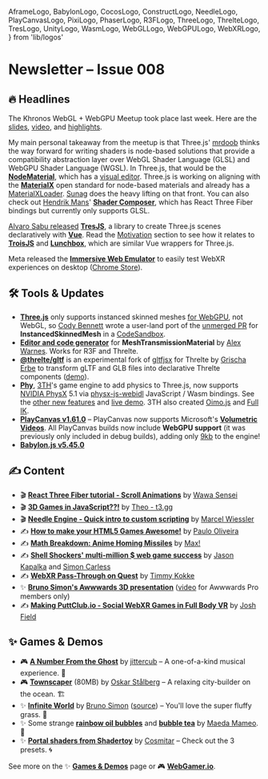   AframeLogo,
  BabylonLogo,
  CocosLogo,
  ConstructLogo,
  NeedleLogo,
  PlayCanvasLogo,
  PixiLogo,
  PhaserLogo,
  R3FLogo,
  ThreeLogo,
  ThrelteLogo,
  TresLogo,
  UnityLogo,
  WasmLogo,
  WebGLLogo,
  WebGPULogo,
  WebXRLogo,
} from 'lib/logos'

# Newsletter – Issue 008

<SubTitleDate value="2023-02-08" />

<NoBulletListStyles />
<NewsletterStyles />

## 🔥 Headlines

<WebGLLogo /> <WebGPULogo /> The Khronos WebGL + WebGPU Meetup took place last week. Here are the
[slides](https://khr.io/web202301), [video](https://www.youtube.com/watch?v=Jl06sOvMnvU), and
[highlights](https://omar-shehata.medium.com/webgl-webgpu-jan-2023-meetup-highlights-d29f9e0d0bdc).

My main personal takeaway from the meetup is that Three.js' [mrdoob](https://x.com/mrdoob) thinks the way forward for writing shaders is node-based solutions that provide a compatibility abstraction layer over WebGL Shader Language (GLSL) and WebGPU Shader Language (WGSL). In Three.js, that would be the [**NodeMaterial**](https://www.donmccurdy.com/2019/03/17/three-nodematerial-introduction/), which has a [visual editor](https://threejs.org/examples/webgl_nodes_playground.html). Three.js is working on aligning with the [**MaterialX**](https://materialx.org/) open standard for node-based materials and already has a [MaterialXLoader](https://threejs.org/examples/?q=materialx#webgl_nodes_loader_materialx). [Sunag](https://github.com/sunag) does the heavy lifting on that front. You can also check out [Hendrik Mans](https://www.webgamedev.com/interviews/hendrik-mans)' [**Shader Composer**](https://github.com/hmans/composer-suite/tree/main/packages/shader-composer), which has React Three Fiber bindings but currently only supports GLSL.

<TresLogo /> [Alvaro Sabu released](https://x.com/alvarosabu/status/1620836387925925890)
[**TresJS**](https://tresjs.org/), a library to create Three.js scenes declaratively with
[**Vue**](https://vuejs.org/). Read the [Motivation](https://tresjs.org/guide/#motivation) section
to see how it relates to [**TroisJS**](https://troisjs.github.io/) and
[**Lunchbox**](https://github.com/breakfast-studio/lunchboxjs), which are similar Vue wrappers for
Three.js.

<WebXRLogo /> Meta released the [**Immersive Web
Emulator**](https://x.com/Oculus_Dev/status/1622672216348573697) to easily test WebXR experiences on
desktop ([Chrome
Store](https://chrome.google.com/webstore/detail/immersive-web-emulator/cgffilbpcibhmcfbgggfhfolhkfbhmik)).

## 🛠 Tools & Updates

- <ThreeLogo /> [**Three.js**](https://threejs.org/) only supports instanced skinned meshes [for
  WebGPU](https://threejs.org/examples/#webgpu_skinning_instancing), not WebGL, so [Cody
  Bennett](https://x.com/Cody_J_Bennett) wrote a user-land port of the [unmerged
  PR](https://github.com/mrdoob/three.js/pull/22667) for **InstancedSkinnedMesh** in a
  [CodeSandbox](https://codesandbox.io/s/three-js-instanced-skinned-mesh-2yfgiu).
- <ThreeLogo /> [**Editor and code generator**](https://x.com/a_warnes/status/1620664524591472641)
  for **MeshTransmissionMaterial** by [Alex Warnes](https://x.com/a_warnes). Works for R3F and
  Threlte.
- <ThrelteLogo /> [**@threlte/gltf**](https://github.com/threlte/threlte/tree/main/packages/gltf) is
  an experimental fork of [gltfjsx](https://github.com/pmndrs/gltfjsx) for Threlte by [Grischa
  Erbe](https://x.com/threlte) to transform gLTF and GLB files into declarative Threlte components
  ([demo](https://stackblitz.com/edit/test-threlte-gltf?file=src%2Flib%2FGameboy.svelte)).
- <ThreeLogo /> [**Phy**](https://github.com/lo-th/phy), [3TH](https://x.com/3dflashlo)'s game
  engine to add physics to Three.js, now supports [NVIDIA
  PhysX](https://developer.nvidia.com/physx-sdk) 5.1 via
  [physx-js-webidl](https://github.com/fabmax/physx-js-webidl) JavaScript / Wasm bindings. See the
  [other new features](https://x.com/3dflashlo/status/1621576273100242944) and [live
  demo](https://lo-th.github.io/phy/). 3TH also created [Oimo.js](https://github.com/lo-th/Oimo.js)
  and [Full IK](https://github.com/lo-th/fullik).
- <PlayCanvasLogo /> [**PlayCanvas v1.61.0**](https://github.com/playcanvas/engine/releases) –
  PlayCanvas now supports Microsoft's [**Volumetric
  Videos**](https://x.com/playcanvas/status/1620795982337421312). All PlayCanvas builds now include
  **WebGPU support** (it was previously only included in debug builds), adding only
  [9kb](https://github.com/playcanvas/engine/pull/5030) to the engine!
- <BabylonLogo /> [**Babylon.js v5.45.0**](https://github.com/BabylonJS/Babylon.js/releases)

## ✍️ Content

- 🎬 <R3FLogo /> [**React Three Fiber tutorial - Scroll Animations**](https://www.youtube.com/watch?v=pXpckHDDNYo) by [Wawa Sensei](https://x.com/wawasensei)
- 🎬 <R3FLogo /> [**3D Games in JavaScript??!**](https://www.youtube.com/watch?v=Tfud2Mo_9sY) by [Theo - t3.gg](https://x.com/t3dotgg)
- 🎬 <NeedleLogo /> [**Needle Engine - Quick intro to custom scripting**](https://www.youtube.com/watch?v=uf5UK0bLHlY) by [Marcel Wiessler
  ](https://x.com/marcel_wiessler)
- ✍️ <PlayCanvasLogo /> [**How to make your HTML5 Games Awesome!**](https://blog.playcanvas.com/how-to-make-your-html5-games-awesome/) by [Paulo Oliveira](https://x.com/ninitoph)
- ✍️ <UnityLogo /> [**Math Breakdown: Anime Homing Missiles**](https://blog.littlepolygon.com/posts/missile/) by [Max!](https://x.com/xewlupus)
- ✍️ <BabylonLogo /> [**Shell Shockers' multi-million $ web game success**](https://newsletter.gamediscover.co/p/deep-dive-shell-shockers-multi-million) by [Jason Kapalka](https://en.wikipedia.org/wiki/Jason_Kapalka) and [Simon Carless](https://x.com/simoncarless)
- ✍️ <WebXRLogo /> [**WebXR Pass-Through on Quest**](https://timmykokke.com/blog/2023-02-03-webxr-pass-through) by [Timmy Kokke](https://x.com/Sorskoot)
- ✨ <ThreeLogo /> [**Bruno Simon's Awwwards 3D presentation**](https://awwwards-2022-talk.vercel.app/) ([video](https://www.awwwards.com/talks/conference_amsterdam_2022/bruno-simon) for Awwwards Pro members only)
- ✍️ [**Making PuttClub.io - Social WebXR Games in Full Body VR**](https://www.etherealengine.com/blog-posts/making-puttclub-io-social-webxr-games-in-full-body-vr) by [Josh Field](https://x.com/hexafield)

## ✨ Games & Demos

- 🎮 <ThreeLogo /> [**A Number From the Ghost**](https://www.anumberfromtheghost.com/asleep-in-trees)
  by [jittercub](https://x.com/jittercub) – A one-of-a-kind musical experience. 🎵
- 🎮 <UnityLogo /> [**Townscaper**](https://oskarstalberg.com/Townscaper/) (80MB) by [Oskar
  Stålberg](https://x.com/OskSta) – A relaxing city-builder on the ocean. 🏗
- ✨ <ThreeLogo /> [**Infinite World**](https://infinite-world.vercel.app/) by [Bruno
  Simon](https://x.com/bruno_simon) ([source](https://github.com/brunosimon/infinite-world)) –
  You'll love the super fluffy grass. 🍃
- ✨ <ThreeLogo /> Some strange [**rainbow oil
  bubbles**](https://x.com/mamesoncom/status/1621493799758462977) and [**bubble
  tea**](https://x.com/mamesoncom/status/1618927674294177795) by [Maeda
  Mameo](https://x.com/mamesoncom). 🌈
- ✨ <R3FLogo /> [**Portal shaders from
  Shadertoy**](https://codesandbox.io/s/portal-shaders-from-shadertoy-sduye0) by
  [Cosmitar](https://x.com/LongSto10058277) – Check out the 3 presets. 🌀

See more on the ✨ [**Games & Demos**](https://www.webgamedev.com/games-demos) page or 🎮 [**WebGamer.io**](https://webgamer.io/).

<NewsletterFooter tweetId="1623350036091518976" />
